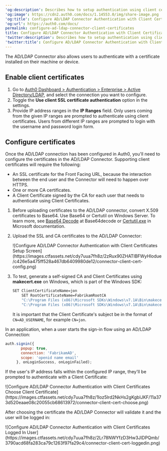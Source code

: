 ---
'og:description': Describes how to setup authentication using client certificates.
'og:image': https://cdn2.auth0.com/docs/1.14553.0/img/share-image.png
'og:title': Configure AD/LDAP Connector Authentication with Client Certificates
'og:url': https://auth0.com/docs/
permalink: configure-ad-ldap-connector-client-certificates
title: Configure AD/LDAP Connector Authentication with Client Certificates
'twitter:description': Describes how to setup authentication using client certificates.
'twitter:title': Configure AD/LDAP Connector Authentication with Client Certificates
---
The AD/LDAP Connector also allows users to authenticate with a certificate installed on their machine or device.

## Enable client certificates

1. Go to [Auth0 Dashboard > Authentication > Enterprise > Active Directory/LDAP](https://manage.auth0.com/#/connections/enterprise/ad), and select the connection you want to configure.
2. Toggle the **Use client SSL certificate authentication** option in the settings.
3. Provide IP address ranges in the **IP Ranges** field. Only users coming from the given IP ranges are prompted to authenticate using client certificates. Users from different IP ranges are prompted to login with the username and password login form.

## Configure certificates

Once the AD/LDAP connection has been configured in Auth0, you'll need to configure the certificates in the AD/LDAP Connector. Supporting client certificates will require the following:

* An SSL certificate for the Front Facing URL, because the interaction between the end user and the Connector will need to happen over HTTPS.
* One or more CA certificates.
* A Client Certificate signed by the CA for each user that needs to authenticate using Client Certificates.

1. Before uploading certificates to the AD/LDAP connector, convert X.509 certificates to Base64. Use Base64 or Certutil on Windows Server. To learn more, see [Base64 Decode](https://www.base64decode.org/) at Base64decode or [Certutil.exe](https://docs.microsoft.com/en-us/windows-server/administration/windows-commands/certutil#BKMK_encode) in Microsoft documentation.
2. Upload the SSL and CA certificates to the AD/LDAP Connector:

   <Frame>![Configure AD/LDAP Connector Authentication with Client Certificates Setup Screen](https://images.ctfassets.net/cdy7uua7fh8z/2zRux90ZHATIBFWyHlodue/c426e5a475ff528a467db6409980de12/connector-client-cert-config.png)</Frame>
3. To test, generate a self-signed CA and Client Certificates using **makecert.exe** on Windows, which is part of the Windows SDK:

   ```bash lines
   SET ClientCertificateName=jon
       SET RootCertificateName=FabrikamRootCA
       "C:\Program Files (x86)\Microsoft SDKs\Windows\v7.1A\Bin\makecert.exe" -sky exchange -r -n "CN=%RootCertificateName%" -pe -a sha1 -len 2048 -ss My "%RootCertificateName%.cer"
       "C:\Program Files (x86)\Microsoft SDKs\Windows\v7.1A\Bin\makecert.exe" -n "CN=%ClientCertificateName%" -pe -sky exchange -m 96 -ss My -in "%RootCertificateName%" -is my -a sha1
   ```


   

   

   It is important that the Client Certificate's subject be in the format of `CN=AD_USERNAME`, for example `CN=jon`.

In an application, when a user starts the sign-in flow using an AD/LDAP Connection:

```js lines
auth.signin({
       popup: true,
       connection: 'FabrikamAD',
       scope: 'openid name email'
     }, onLoginSuccess, onLoginFailed);
```






If the user's IP address falls within the configured IP range, they'll be prompted to authenticate with a Client Certificate:

<Frame>![Configure AD/LDAP Connector Authentication with Client Certificates Choose Client Certificate](https://images.ctfassets.net/cdy7uua7fh8z/1loz5lrd2NkHs2gKgbIJKF/11a373d520eaae08c20055cb68613972/connector-client-cert-choose.png)</Frame>

After choosing the certificate the AD/LDAP Connector will validate it and the user will be logged in:

<Frame>![Configure AD/LDAP Connector Authentication with Client Certificates Logged In User](https://images.ctfassets.net/cdy7uua7fh8z/2Lr78NWYfzD3Hw3JIDPQmb/3790acd68fa283ca79c1263f97fa29c4/connector-client-cert-loggedin.png)</Frame>